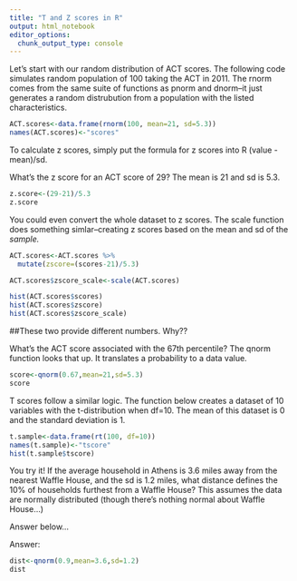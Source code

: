 ```yaml
---
title: "T and Z scores in R"
output: html_notebook
editor_options: 
  chunk_output_type: console
---
```


Let's start with our random distribution of ACT scores. The following code simulates random population of 100 taking the ACT in 2011. The rnorm comes from the same suite of functions as pnorm and dnorm--it just generates a random distrubution from a population with the listed characteristics.

```r
ACT.scores<-data.frame(rnorm(100, mean=21, sd=5.3))
names(ACT.scores)<-"scores"
```

To calculate z scores, simply put the formula for z scores into R (value - mean)/sd. 

What's the z score for an ACT score of 29? The mean is 21 and sd is 5.3.

```r
z.score<-(29-21)/5.3
z.score
```

You could even convert the whole dataset to z scores. The scale function does something simlar--creating z scores based on the mean and sd of the *sample.*

```r
ACT.scores<-ACT.scores %>%
  mutate(zscore=(scores-21)/5.3)

ACT.scores$zscore_scale<-scale(ACT.scores)

hist(ACT.scores$scores)
hist(ACT.scores$zscore)
hist(ACT.scores$zscore_scale)
```

##These two provide different numbers. Why??

What's the ACT score associated with the 67th percentile? The qnorm function looks that up. It translates a probability to a data value.

```r
score<-qnorm(0.67,mean=21,sd=5.3)
score
```

T scores follow a similar logic. The function below creates a dataset of 10 variables with the t-distribution when df=10. The mean of this dataset is 0 and the standard deviation is 1.

```r
t.sample<-data.frame(rt(100, df=10))
names(t.sample)<-"tscore"
hist(t.sample$tscore)
```

You try it! If the average household in Athens is 3.6 miles away from the nearest Waffle House, and the sd is 1.2 miles, what distance defines the 10% of households furthest from a Waffle House? This assumes the data are normally distributed (though there's nothing normal about Waffle House...)

Answer below...





















Answer:
```r
dist<-qnorm(0.9,mean=3.6,sd=1.2)
dist
```

